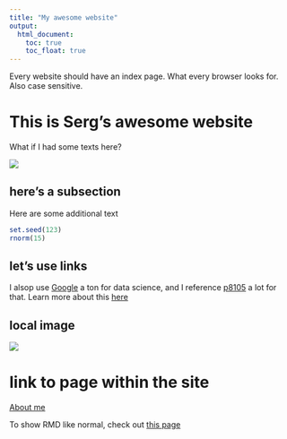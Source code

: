 ```yaml
---
title: "My awesome website"
output: 
  html_document:
    toc: true
    toc_float: true
---
```


Every website should have an index page. What every browser looks for. Also case sensitive. 

# This is Serg's awesome website

What if I had some texts here?

![](https://media4.giphy.com/media/v1.Y2lkPTc5MGI3NjExZnpoYmRleG13dTJpdDFtaG9qdjVieTR6YjdsZ2ZzNWV3b3NjYzc2ZCZlcD12MV9pbnRlcm5hbF9naWZfYnlfaWQmY3Q9Zw/JRlqKEzTDKci5JPcaL/giphy.gif)

## here's a subsection

Here are some additional text

```r
set.seed(123)
rnorm(15)
```

## let's use links

I alsop use [Google](https://www.google.com) a ton for data science, and I reference [p8105](https://p8105.com) a lot for that. Learn more about this [here](about.html)

## local image

![](images/pikachu.png)

# link to page within the site

[About me](about.html)

To show RMD like normal, check out [this page](plots.html)
